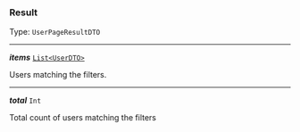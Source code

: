 


### Result

Type: `UserPageResultDTO`

---

***items*** [`List<UserDTO>`](#userdto)

Users matching the filters.



---

***total*** `Int`

Total count of users matching the filters


